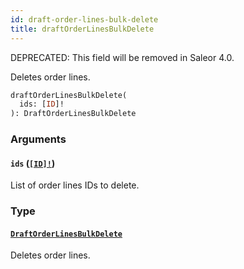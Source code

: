 ```yaml
---
id: draft-order-lines-bulk-delete
title: draftOrderLinesBulkDelete
---
```


<span class="badge badge--warning">DEPRECATED: This field will be removed in Saleor 4.0.</span>

Deletes order lines.

```graphql
draftOrderLinesBulkDelete(
  ids: [ID]!
): DraftOrderLinesBulkDelete

```

### Arguments

#### `ids` ([`[ID]!`](/docs/developer/api-reference/scalars/id))

List of order lines IDs to delete.

### Type

#### [`DraftOrderLinesBulkDelete`](/docs/developer/api-reference/objects/draft-order-lines-bulk-delete)

Deletes order lines.
